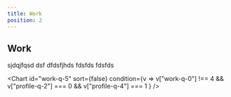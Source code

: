```yaml
---
title: Work
position: 2
---
```


## Work

sjdqjfqsd dsf dfdsfjhds fdsfds fdsfds

<Chart id="work-q-0" />

<Chart id="work-q-1" />

<Chart id="work-q-2" />

<Chart id="work-q-3" />

<Chart id="work-q-4" />

<Chart
  id="work-q-5"
  sort={false}
  condition={v =>
    v["work-q-0"] !== 4 && v["profile-q-2"] === 0 && v["profile-q-4"] === 1
  }
/>

<Chart id="work-q-6" />

<Chart id="work-q-7" />

##

<Chart id="work-q-8" />

<Chart id="work-q-9" />
